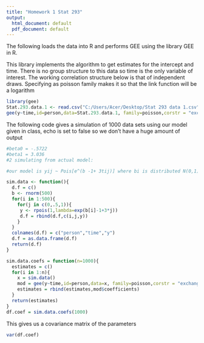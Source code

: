 ```yaml
---
title: "Homework 1 Stat 293"
output:
  html_document: default
  pdf_document: default
---
```

The following loads the data into R and performs GEE using the library GEE in R. 

This library implements the algorithm to get estimates for the intercept and time. There is no group structure to this data so time is the only variable of interest. The working correlation structure below is that of independent draws. Specifying as poisson family makes it so that the link function will be a logarithm 
```r
library(gee)
Stat.293.data.1 <- read.csv("C:/Users/Acer/Desktop/Stat 293 data 1.csv")
gee(y~time,id=person,data=Stat.293.data.1, family=poisson,corstr = "exchangeable")
```

The following code gives a simulation of 1000 data sets using our model given in class, echo is set to false so we don't have a huge amount of output


```r
#beta0 = -.5722
#beta1 = 3.036
#2 simulating from actual model:

#our model is yij ~ Pois[e^(b -1+ 3tij)] where bi is distributed N(0,1)

sim.data <- function(){
  d.f = c()
  b <- rnorm(500)
  for(i in 1:500){
    for(j in c(0,.5,1)){
     y <- rpois(1,lambda=exp(b[i]-1+3*j))
     d.f = rbind(d.f,c(i,j,y))
    }
  }
  colnames(d.f) = c("person","time","y")
  d.f = as.data.frame(d.f)
  return(d.f)
}

sim.data.coefs = function(n=1000){
  estimates = c()
  for(i in 1:n){
    x = sim.data()
    mod = gee(y~time,id=person,data=x, family=poisson,corstr = "exchangeable")
    estimates = rbind(estimates,mod$coefficients)
  }
  return(estimates)
}
df.coef = sim.data.coefs(1000)
```


This gives us a covariance matrix of the parameters
```r
var(df.coef)

```